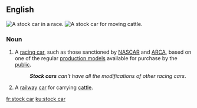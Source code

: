 ==English==
{{wikipedia|stock car racing}}

[[File:Tony Stewart 2005 at Infineon photo D Ramey Logan.jpg|thumb|A '''stock car''' in a race.]]
[[File:SabahStateRailway CattleCar-01.jpg|thumb|A '''stock car''' for moving [[cattle]].]]

===Noun===
{{en-noun|head=[[stock]] [[car]]}}

# A [[racing car]], such as those sanctioned by [[NASCAR]] and [[ARCA]], based on one of the regular [[production model]]s available for purchase by the [[public]].
#: '''''Stock cars''' can't have all the modifications of other racing cars''.
# A [[railway]] [[car]] for carrying [[cattle]].

[[fr:stock car]]
[[ku:stock car]]